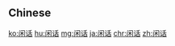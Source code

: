 {{also|閒話|閑話}}
==Chinese==
{{zh-see|閒話}}

[[ko:闲话]]
[[hu:闲话]]
[[mg:闲话]]
[[ja:闲话]]
[[chr:闲话]]
[[zh:闲话]]
